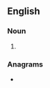 ==English==

===Noun===
{{head|en|noun form}}

# {{plural of|en|denial}}

===Anagrams===
* {{anagrams|en|a=adeilns|Daniels|daniels|denails|dienals|inleads|lead-ins|snailed}}